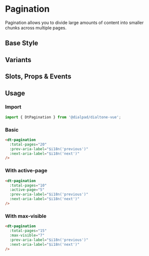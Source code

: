 
# Pagination

<Subtitle>
  Pagination allows you to divide large amounts of content into smaller chunks across multiple pages.
</Subtitle>

## Base Style

<Canvas>
  <Story id="components-pagination--default" />
</Canvas>

## Variants

<Canvas>
  <Story id="components-pagination--variants" />
</Canvas>

## Slots, Props & Events

<ArgsTable story={PRIMARY_STORY} />

## Usage

### Import

```jsx
import { DtPagination } from '@dialpad/dialtone-vue';
```

### Basic

```html
<dt-pagination
  :total-pages="20"
  :prev-aria-label="$i18n('previous')"
  :next-aria-label="$i18n('next')"
/>
```

### With active-page

```html
<dt-pagination
  :total-pages="10"
  :active-page="5"
  :prev-aria-label="$i18n('previous')"
  :next-aria-label="$i18n('next')"
/>
```

### With max-visible

```html
<dt-pagination
  :total-pages="15"
  :max-visible="7"
  :prev-aria-label="$i18n('previous')"
  :next-aria-label="$i18n('next')"
/>
```
